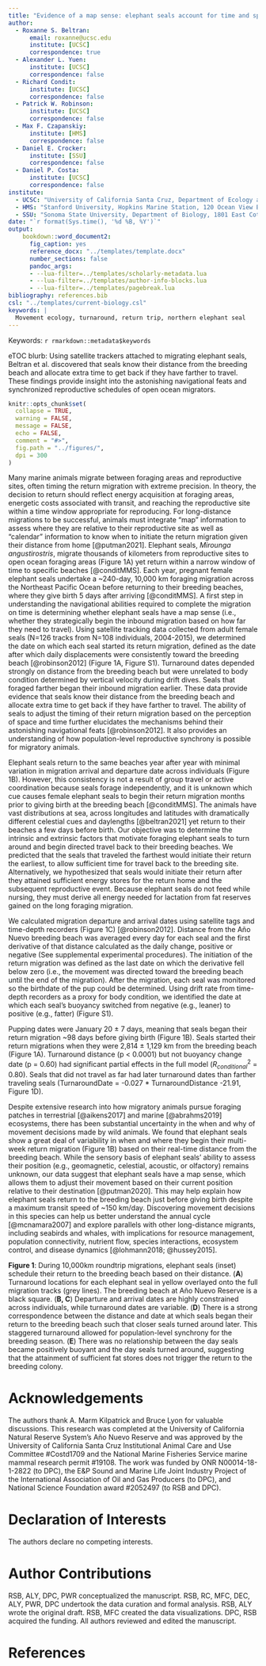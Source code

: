 ```yaml
---
title: "Evidence of a map sense: elephant seals account for time and space during long-distance migrations"
author:
  - Roxanne S. Beltran:
      email: roxanne@ucsc.edu
      institute: [UCSC]
      correspondence: true
  - Alexander L. Yuen:
      institute: [UCSC]
      correspondence: false
  - Richard Condit:
      institute: [UCSC]
      correspondence: false
  - Patrick W. Robinson:
      institute: [UCSC]
      correspondence: false
  - Max F. Czapanskiy:
      institute: [HMS]
      correspondence: false
  - Daniel E. Crocker:
      institute: [SSU]
      correspondence: false
  - Daniel P. Costa:
      institute: [UCSC]
      correspondence: false
institute:
  - UCSC: "University of California Santa Cruz, Department of Ecology and Evolutionary Biology, 1156 High Street, Santa Cruz, CA 95064, USA"
  - HMS: "Stanford University, Hopkins Marine Station, 120 Ocean View Blvd, Pacific Grove, CA 93950, USA"
  - SSU: "Sonoma State University, Department of Biology, 1801 East Cotati Ave, Rohnert Park, CA 94928, USA"
date: "`r format(Sys.time(), '%d %B, %Y')`"
output: 
    bookdown::word_document2:
      fig_caption: yes
      reference_docx: "../templates/template.docx" 
      number_sections: false
      pandoc_args:
      - --lua-filter=../templates/scholarly-metadata.lua
      - --lua-filter=../templates/author-info-blocks.lua
      - --lua-filter=../templates/pagebreak.lua
bibliography: references.bib
csl: "../templates/current-biology.csl" 
keywords: |
  Movement ecology, turnaround, return trip, northern elephant seal
---
```


<!-- This is the format for text comments that will be ignored during renderings. Do not put R code in these comments because it will not be ignored. -->

<!-- With the following code you can access and display values from the yml header above. -->

Keywords: `r rmarkdown::metadata$keywords`

eTOC blurb: Using satellite trackers attached to migrating elephant seals, Beltran et al. discovered that seals know their distance from the breeding beach and allocate extra time to get back if they have farther to travel. These findings provide insight into the astonishing navigational feats and synchronized reproductive schedules of open ocean migrators.

<!-- The following code chunk defines some general settings how code chunks should behave. -->

```r
knitr::opts_chunk$set(
  collapse = TRUE,
  warning = FALSE,
  message = FALSE,
  echo = FALSE,
  comment = "#>",
  fig.path = "../figures/",
  dpi = 300
)
```

<!-- The actual document text starts here: -->

Many marine animals migrate between foraging areas and reproductive sites, often timing the return migration with extreme precision. In theory, the decision to return should reflect energy acquisition at foraging areas, energetic costs associated with transit, and reaching the reproductive site within a time window appropriate for reproducing. For long-distance migrations to be successful, animals must integrate "map" information to assess where they are relative to their reproductive site as well as "calendar" information to know when to initiate the return migration given their distance from home [@putman2021]. Elephant seals, *Mirounga angustirostris*, migrate thousands of kilometers from reproductive sites to open ocean foraging areas (Figure 1A) yet return within a narrow window of time to specific beaches [@conditMMS]. Each year, pregnant female elephant seals undertake a \~240-day, 10,000 km foraging migration across the Northeast Pacific Ocean before returning to their breeding beaches, where they give birth 5 days after arriving [@conditMMS]. A first step in understanding the navigational abilities required to complete the migration on time is determining whether elephant seals have a map sense (i.e., whether they strategically begin the inbound migration based on how far they need to travel). Using satellite tracking data collected from adult female seals (N=126 tracks from N=108 individuals, 2004-2015), we determined the date on which each seal started its return migration, defined as the date after which daily displacements were consistently toward the breeding beach [@robinson2012] (Figure 1A, Figure S1). Turnaround dates depended strongly on distance from the breeding beach but were unrelated to body condition determined by vertical velocity during drift dives. Seals that foraged farther began their inbound migration earlier. These data provide evidence that seals know their distance from the breeding beach and allocate extra time to get back if they have farther to travel. The ability of seals to adjust the timing of their return migration based on the perception of space and time further elucidates the mechanisms behind their astonishing navigational feats [@robinson2012]. It also provides an understanding of how population-level reproductive synchrony is possible for migratory animals.

Elephant seals return to the same beaches year after year with minimal variation in migration arrival and departure date across individuals (Figure 1B). However, this consistency is not a result of group travel or active coordination because seals forage independently, and it is unknown which cue causes female elephant seals to begin their return migration months prior to giving birth at the breeding beach [@conditMMS]. The animals have vast distributions at sea, across longitudes and latitudes with dramatically different celestial cues and daylengths [@beltran2021] yet return to their beaches a few days before birth. Our objective was to determine the intrinsic and extrinsic factors that motivate foraging elephant seals to turn around and begin directed travel back to their breeding beaches. We predicted that the seals that traveled the farthest would initiate their return the earliest, to allow sufficient time for travel back to the breeding site. Alternatively, we hypothesized that seals would initiate their return after they attained sufficient energy stores for the return home and the subsequent reproductive event. Because elephant seals do not feed while nursing, they must derive all energy needed for lactation from fat reserves gained on the long foraging migration.

We calculated migration departure and arrival dates using satellite tags and time-depth recorders (Figure 1C) [@robinson2012]. Distance from the Año Nuevo breeding beach was averaged every day for each seal and the first derivative of that distance calculated as the daily change, positive or negative (See supplemental experimental procedures). The initiation of the return migration was defined as the last date on which the derivative fell below zero (i.e., the movement was directed toward the breeding beach until the end of the migration). After the migration, each seal was monitored so the birthdate of the pup could be determined. Using drift rate from time-depth recorders as a proxy for body condition, we identified the date at which each seal’s buoyancy switched from negative (e.g., leaner) to positive (e.g., fatter) (Figure S1).

Pupping dates were January 20 ± 7 days, meaning that seals began their return migration ~98 days before giving birth (Figure 1B). Seals started their return migrations when they were 2,814 ± 1,129 km from the breeding beach (Figure 1A). Turnaround distance (p \< 0.0001) but not buoyancy change date (p = 0.60) had significant partial effects in the full model ($R^2_{conditional}$ = 0.80). Seals that did not travel as far had later turnaround dates than farther traveling seals (TurnaroundDate = -0.027 \* TurnaroundDistance -21.91, Figure 1D). 

Despite extensive research into how migratory animals pursue foraging patches in terrestrial [@aikens2017] and marine [@abrahms2019] ecosystems, there has been substantial uncertainty in the when and why of movement decisions made by wild animals. We found that elephant seals show a great deal of variability in when and where they begin their multi-week return migration (Figure 1B) based on their real-time distance from the breeding beach. While the sensory basis of elephant seals’ ability to assess their position (e.g., geomagnetic, celestial, acoustic, or olfactory) remains unknown, our data suggest that elephant seals have a map sense, which allows them to adjust their movement based on their current position relative to their destination [@putman2020]. This may help explain how elephant seals return to the breeding beach just before giving birth despite a maximum transit speed of \~150 km/day. Discovering movement decisions in this species can help us better understand the annual cycle [@mcnamara2007] and explore parallels with other long-distance migrants, including seabirds and whales, with implications for resource management, population connectivity, nutrient flow, species interactions, ecosystem control, and disease dynamics [@lohmann2018; @hussey2015]. 

**Figure 1**: During 10,000km roundtrip migrations, elephant seals (inset) schedule their return to the breeding beach based on their distance. (**A**) Turnaround locations for each elephant seal in yellow overlayed onto the full migration tracks (grey lines). The breeding beach at Año Nuevo Reserve is a black square. (**B, C**) Departure and arrival dates are highly constrained across individuals, while turnaround dates are variable. (**D**) There is a strong correspondence between the distance and date at which seals began their return to the breeding beach such that closer seals turned around later. This staggered turnaround allowed for population-level synchrony for the breeding season. (**E**) There was no relationship between the day seals became positively buoyant and the day seals turned around, suggesting that the attainment of sufficient fat stores does not trigger the return to the breeding colony.

# Acknowledgements

The authors thank A. Marm Kilpatrick and Bruce Lyon for valuable discussions. This research was completed at the University of California Natural Reserve System's Año Nuevo Reserve and was approved by the University of California Santa Cruz Institutional Animal Care and Use Committee \#Costd1709 and the National Marine Fisheries Service marine mammal research permit \#19108. The work was funded by ONR N00014-18-1-2822 (to DPC), the E&P Sound and Marine Life Joint Industry Project of the International Association of Oil and Gas Producers (to DPC), and National Science Foundation award \#2052497 (to RSB and DPC).

# Declaration of Interests

The authors declare no competing interests.

# Author Contributions

RSB, ALY, DPC, PWR conceptualized the manuscript. RSB, RC, MFC, DEC, ALY, PWR, DPC undertook the data curation and formal analysis. RSB, ALY wrote the original draft. RSB, MFC created the data visualizations. DPC, RSB acquired the funding. All authors reviewed and edited the manuscript. 

<!-- The following line inserts a page break  -->

\newpage

# References

<!-- The following line ensures the references appear here for the MS Word or HTML output files, rather than right at the end of the document (this will not work for PDF files):  -->

::: {#refs}
:::

\newpage
